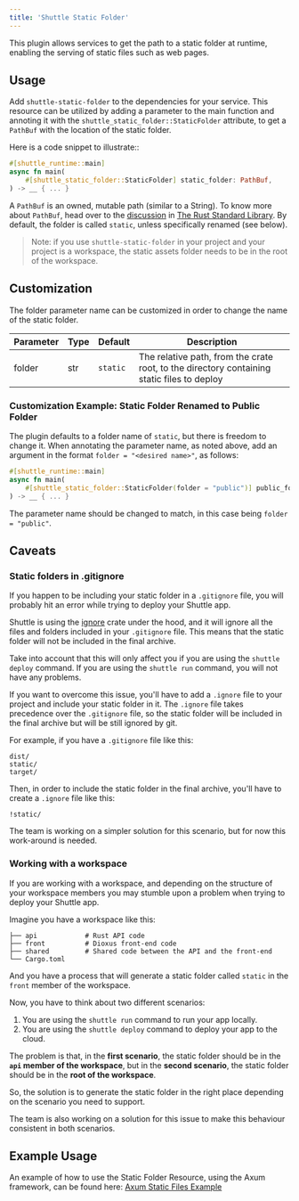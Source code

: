 ```yaml
---
title: 'Shuttle Static Folder'
---
```


This plugin allows services to get the path to a static folder at runtime, enabling the serving of static files such as web pages.

## Usage

Add `shuttle-static-folder` to the dependencies for your service. This resource can be utilized by adding a parameter to the main function and annoting it with the `shuttle_static_folder::StaticFolder` attribute, to get a `PathBuf` with the location of the static folder.

Here is a code snippet to illustrate::

```rust
#[shuttle_runtime::main]
async fn main(
    #[shuttle_static_folder::StaticFolder] static_folder: PathBuf,
) -> __ { ... }
```

A `PathBuf` is an owned, mutable path (similar to a String). To know more about `PathBuf`, head over to the [discussion](https://doc.rust-lang.org/std/path/struct.PathBuf.html) in [The Rust Standard Library](https://doc.rust-lang.org/std/index.html). By default, the folder is called `static`, unless specifically renamed (see below).

> Note: if you use `shuttle-static-folder` in your project and your project is a workspace, the static assets
> folder needs to be in the root of the workspace.

## Customization

The folder parameter name can be customized in order to change the name of the static folder.

| Parameter | Type | Default  | Description                                                                                |
| --------- | ---- | -------- | ------------------------------------------------------------------------------------------ |
| folder    | str  | `static` | The relative path, from the crate root, to the directory containing static files to deploy |

### Customization Example: Static Folder Renamed to Public Folder

The plugin defaults to a folder name of `static`, but there is freedom to change it. When annotating the parameter name, as noted above, add an argument in the format `folder = "<desired name>"`, as follows:

```rust
#[shuttle_runtime::main]
async fn main(
    #[shuttle_static_folder::StaticFolder(folder = "public")] public_folder: PathBuf,
) -> __ { ... }
```

The parameter name should be changed to match, in this case being `folder = "public"`.

## Caveats

### Static folders in .gitignore

If you happen to be including your static folder in a `.gitignore` file, you will probably hit an error while trying to deploy your Shuttle app.

Shuttle is using the [ignore](https://crates.io/crates/ignore) crate under the hood, and it will ignore all the files and folders included in your `.gitignore` file. This means that the static folder will not be included in the final archive.

Take into account that this will only affect you if you are using the `shuttle deploy` command. If you are using the `shuttle run` command, you will not have any problems.

If you want to overcome this issue, you'll have to add a `.ignore` file to your project and include your static folder in it. The `.ignore` file takes precedence over the `.gitignore` file, so the static folder will be included in the final archive but will be still ignored by git.

For example, if you have a `.gitignore` file like this:

```gitignore
dist/
static/
target/
```

Then, in order to include the static folder in the final archive, you'll have to create a `.ignore` file like this:

```ignore
!static/
```

The team is working on a simpler solution for this scenario, but for now this work-around is needed.

### Working with a workspace

If you are working with a workspace, and depending on the structure of your workspace members you may stumble upon a problem when trying to deploy your Shuttle app.

Imagine you have a workspace like this:

```text
├── api            # Rust API code
├── front          # Dioxus front-end code
├── shared         # Shared code between the API and the front-end
└── Cargo.toml
```

And you have a process that will generate a static folder called `static` in the `front` member of the workspace.

Now, you have to think about two different scenarios:

1. You are using the `shuttle run` command to run your app locally.
1. You are using the `shuttle deploy` command to deploy your app to the cloud.

The problem is that, in the **first scenario**, the static folder should be in the **`api` member of the workspace**, but in the **second scenario**, the static folder should be in the **root of the workspace**.

So, the solution is to generate the static folder in the right place depending on the scenario you need to support.

The team is also working on a solution for this issue to make this behaviour consistent in both scenarios.

## Example Usage

An example of how to use the Static Folder Resource, using the Axum framework, can be found here: [Axum Static Files Example](https://github.com/shuttle-hq/shuttle-examples/tree/main/axum/static-files)
